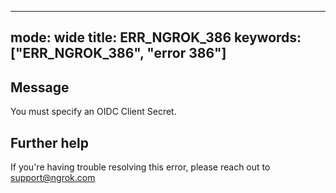 
---
mode: wide
title: ERR_NGROK_386
keywords: ["ERR_NGROK_386", "error 386"]
---

## Message
You must specify an OIDC Client Secret.




## Further help
If you're having trouble resolving this error, please reach out to [support@ngrok.com](mailto:support@ngrok.com?subject=Help%20with%20ERR_NGROK_386)

